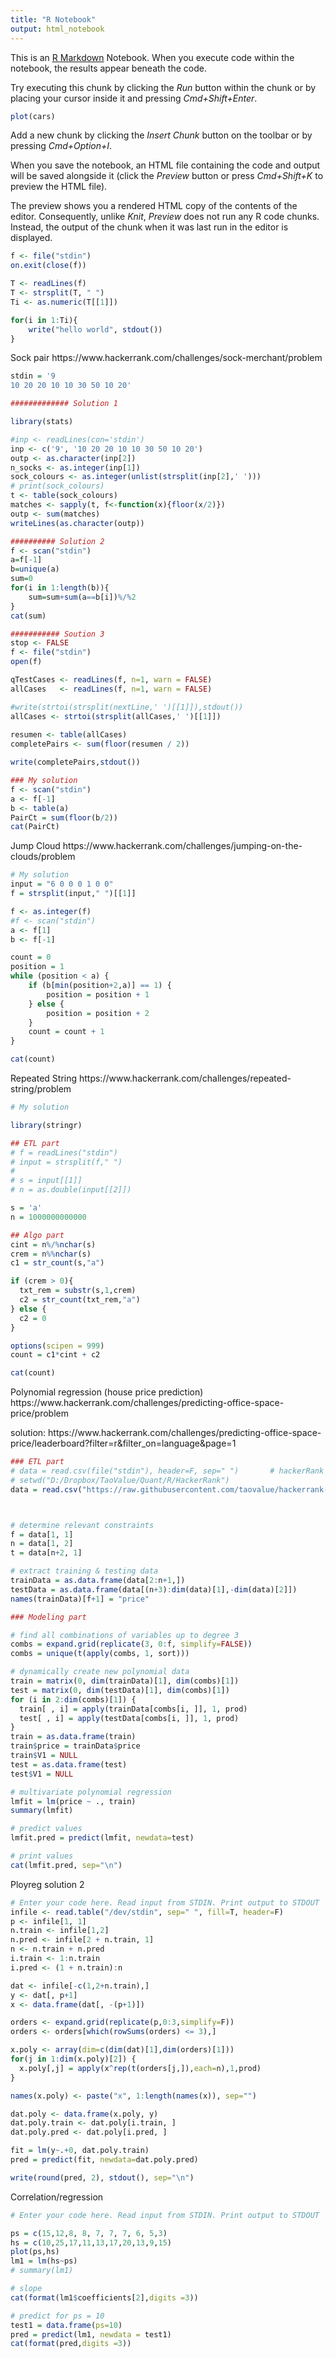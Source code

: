 ```yaml
---
title: "R Notebook"
output: html_notebook
---
```


This is an [R Markdown](http://rmarkdown.rstudio.com) Notebook. When you execute code within the notebook, the results appear beneath the code. 

Try executing this chunk by clicking the *Run* button within the chunk or by placing your cursor inside it and pressing *Cmd+Shift+Enter*. 

```r
plot(cars)
```

Add a new chunk by clicking the *Insert Chunk* button on the toolbar or by pressing *Cmd+Option+I*.

When you save the notebook, an HTML file containing the code and output will be saved alongside it (click the *Preview* button or press *Cmd+Shift+K* to preview the HTML file). 

The preview shows you a rendered HTML copy of the contents of the editor. Consequently, unlike *Knit*, *Preview* does not run any R code chunks. Instead, the output of the chunk when it was last run in the editor is displayed.

```r
f <- file("stdin")
on.exit(close(f))

T <- readLines(f)
T <- strsplit(T, " ")
Ti <- as.numeric(T[[1]])

for(i in 1:Ti){
    write("hello world", stdout())
}
```

Sock pair
https://www.hackerrank.com/challenges/sock-merchant/problem
```r
stdin = '9
10 20 20 10 10 30 50 10 20'

############# Solution 1

library(stats)

#inp <- readLines(con='stdin')
inp <- c('9', '10 20 20 10 10 30 50 10 20')
outp <- as.character(inp[2])
n_socks <- as.integer(inp[1])
sock_colours <- as.integer(unlist(strsplit(inp[2],' ')))
# print(sock_colours)
t <- table(sock_colours)
matches <- sapply(t, f<-function(x){floor(x/2)})
outp <- sum(matches)
writeLines(as.character(outp))

########## Solution 2
f <- scan("stdin")
a=f[-1]
b=unique(a)
sum=0
for(i in 1:length(b)){
    sum=sum+sum(a==b[i])%/%2
}
cat(sum)

########### Soution 3
stop <- FALSE
f <- file("stdin")
open(f)

qTestCases <- readLines(f, n=1, warn = FALSE)
allCases   <- readLines(f, n=1, warn = FALSE)

#write(strtoi(strsplit(nextLine,' ')[[1]]),stdout())
allCases <- strtoi(strsplit(allCases,' ')[[1]])
    
resumen <- table(allCases)
completePairs <- sum(floor(resumen / 2))

write(completePairs,stdout())

### My solution
f <- scan("stdin")
a <- f[-1]
b <- table(a)
PairCt = sum(floor(b/2))
cat(PairCt)
```

Jump Cloud
https://www.hackerrank.com/challenges/jumping-on-the-clouds/problem
```r
# My solution
input = "6 0 0 0 1 0 0"
f = strsplit(input," ")[[1]]

f <- as.integer(f)
#f <- scan("stdin")
a <- f[1]
b <- f[-1]

count = 0
position = 1
while (position < a) {
    if (b[min(position+2,a)] == 1) {
        position = position + 1
    } else {
        position = position + 2 
    }
    count = count + 1
}

cat(count)

```

Repeated String
https://www.hackerrank.com/challenges/repeated-string/problem

```r
# My solution

library(stringr)

## ETL part
# f = readLines("stdin")
# input = strsplit(f," ")
# 
# s = input[[1]]
# n = as.double(input[[2]])

s = 'a'
n = 1000000000000

## Algo part
cint = n%/%nchar(s)
crem = n%%nchar(s)
c1 = str_count(s,"a")

if (crem > 0){
  txt_rem = substr(s,1,crem)
  c2 = str_count(txt_rem,"a")
} else {
  c2 = 0
}

options(scipen = 999)
count = c1*cint + c2

cat(count)

```

Polynomial regression (house price prediction)
https://www.hackerrank.com/challenges/predicting-office-space-price/problem

solution:
https://www.hackerrank.com/challenges/predicting-office-space-price/leaderboard?filter=r&filter_on=language&page=1
```r

### ETL part
# data = read.csv(file("stdin"), header=F, sep=" ")       # hackerRank console
# setwd("D:/Dropbox/TaoValue/Quant/R/HackerRank")
data = read.csv("https://raw.githubusercontent.com/taovalue/hackerrank-codes/master/PolyReg.txt", header=F, sep=" ")       # hackerRank console



# determine relevant constraints
f = data[1, 1]
n = data[1, 2]
t = data[n+2, 1]

# extract training & testing data
trainData = as.data.frame(data[2:n+1,])
testData = as.data.frame(data[(n+3):dim(data)[1],-dim(data)[2]])
names(trainData)[f+1] = "price"

### Modeling part

# find all combinations of variables up to degree 3
combs = expand.grid(replicate(3, 0:f, simplify=FALSE))
combs = unique(t(apply(combs, 1, sort)))

# dynamically create new polynomial data
train = matrix(0, dim(trainData)[1], dim(combs)[1])
test = matrix(0, dim(testData)[1], dim(combs)[1])
for (i in 2:dim(combs)[1]) {
  train[ , i] = apply(trainData[combs[i, ]], 1, prod)
  test[ , i] = apply(testData[combs[i, ]], 1, prod)
}
train = as.data.frame(train)
train$price = trainData$price
train$V1 = NULL
test = as.data.frame(test)
test$V1 = NULL

# multivariate polynomial regression
lmfit = lm(price ~ ., train)
summary(lmfit)

# predict values
lmfit.pred = predict(lmfit, newdata=test)

# print values
cat(lmfit.pred, sep="\n")

```

Ployreg solution 2
```r
# Enter your code here. Read input from STDIN. Print output to STDOUT
infile <- read.table("/dev/stdin", sep=" ", fill=T, header=F)
p <- infile[1, 1]
n.train <- infile[1,2]
n.pred <- infile[2 + n.train, 1]
n <- n.train + n.pred
i.train <- 1:n.train
i.pred <- (1 + n.train):n

dat <- infile[-c(1,2+n.train),]
y <- dat[, p+1]
x <- data.frame(dat[, -(p+1)])

orders <- expand.grid(replicate(p,0:3,simplify=F))
orders <- orders[which(rowSums(orders) <= 3),]

x.poly <- array(dim=c(dim(dat)[1],dim(orders)[1]))
for(j in 1:dim(x.poly)[2]) {
  x.poly[,j] = apply(x^rep(t(orders[j,]),each=n),1,prod)
}

names(x.poly) <- paste("x", 1:length(names(x)), sep="")

dat.poly <- data.frame(x.poly, y)
dat.poly.train <- dat.poly[i.train, ]
dat.poly.pred <- dat.poly[i.pred, ]

fit = lm(y~.+0, dat.poly.train)
pred = predict(fit, newdata=dat.poly.pred)

write(round(pred, 2), stdout(), sep="\n")
```

Correlation/regression
```r
# Enter your code here. Read input from STDIN. Print output to STDOUT

ps = c(15,12,8, 8, 7, 7, 7, 6, 5,3)
hs = c(10,25,17,11,13,17,20,13,9,15)
plot(ps,hs)
lm1 = lm(hs~ps)
# summary(lm1)

# slope
cat(format(lm1$coefficients[2],digits =3))

# predict for ps = 10
test1 = data.frame(ps=10)
pred = predict(lm1, newdata = test1)
cat(format(pred,digits =3))

```

